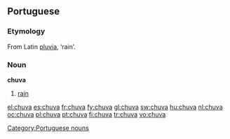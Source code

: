 ==Portuguese==

===Etymology===
From Latin [[pluvia]], ‘rain’.

===Noun===
'''chuva''' {{f}}

# [[rain]]

[[Category:Portuguese nouns]]

[[el:chuva]]
[[es:chuva]]
[[fr:chuva]]
[[fy:chuva]]
[[gl:chuva]]
[[sw:chuva]]
[[hu:chuva]]
[[nl:chuva]]
[[oc:chuva]]
[[pl:chuva]]
[[pt:chuva]]
[[fi:chuva]]
[[tr:chuva]]
[[vo:chuva]]